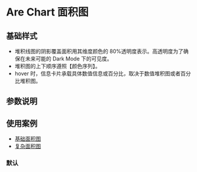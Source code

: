 
<Meta title="MDX/AreaChart" component={AreaChart} />

# Are Chart 面积图

## 基础样式

- 堆积线图的阴影覆盖面积用其维度颜色的 80%透明度表示。高透明度为了确保在未来可能的 Dark Mode 下的可见度。
- 堆积图的上下顺序遵照【颜色序列】。
- hover 时，信息卡片承载具体数值信息或百分比，取决于数值堆积图或者百分比堆积图。

## 参数说明

<ArgsTable of={AreaChart} />

## 使用案例

- [基础面积图](/story/charts-面积图-area-chart--line-with-area-example)
- [复杂面积图](/story/charts-面积图-area-chart--line-with-multi-area-example)

### 默认
